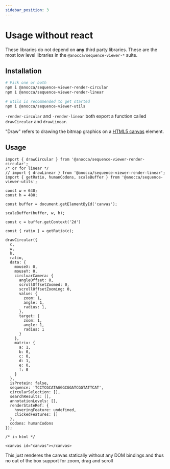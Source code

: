 ```yaml
---
sidebar_position: 3
---
```


# Usage without react

These libraries do not depend on **any** third party libraries. These are the most low level libraries in the `@anocca/sequence-viewer-*` suite.

## Installation

```bash
# Pick one or both
npm i @anocca/sequence-viewer-render-circular
npm i @anocca/sequence-viewer-render-linear

# utils is recommended to get started
npm i @anocca/sequence-viewer-utils
```

`-render-circular` and `-render-linear` both export a function called `drawCircular` and `drawLinear`.

"Draw" refers to drawing the bitmap graphics on a [HTML5 canvas](https://developer.mozilla.org/en-US/docs/Web/API/Canvas_API) element.

## Usage




<Tabs>
<TabItem value="example" label="Example">

```tsx
import { drawCircular } from '@anocca/sequence-viewer-render-circular';
/* or for linear */
// import { drawLinear } from '@anocca/sequence-viewer-render-linear';
import { getRatio, humanCodons, scaleBuffer } from '@anocca/sequence-viewer-utils';

const w = 640;
const h = 480;

const buffer = document.getElementById('canvas');

scaleBuffer(buffer, w, h);

const c = buffer.getContext('2d')

const { ratio } = getRatio(c);

drawCircular({
  c,
  w,
  h,
  ratio,
  data: {
    mouseX: 0,
    mouseY: 0,
    circluarCamera: {
      angleOffset: 0,
      scrollOffsetZoomed: 0,
      scrollOffsetZooming: 0,
      value: {
        zoom: 1,
        angle: 1,
        radius: 1,
      },
      target: {
        zoom: 1,
        angle: 1,
        radius: 1
      }
    },
    matrix: {
      a: 1,
      b: 0,
      c: 0,
      d: 1,
      e: 0,
      f: 0
    }
  },
  isProtein: false,
  sequence: 'TCCTCGCATAGGGCGGATCGGTATTCAT',
  circularSelection: [],
  searchResults: [],
  annotationLevels: [],
  renderStateRef: {
    hoveringFeature: undefined,
    clickedFeatures: []
  },
  codons: humanCodons
});

/* in html */

<canvas id="canvas"></canvas>

```

</TabItem>
<TabItem value="result" label="Result">


<UsageWithoutReactResult />

This just renderes the canvas statically without any DOM bindings and thus no out of the box support for zoom, drag and scroll


</TabItem>
</Tabs>
